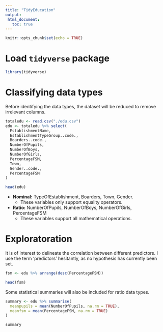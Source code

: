 ```yaml
---
title: "TidyEducation"
output:
 html_document:
   toc: true
---
```


```r
knitr::opts_chunk$set(echo = TRUE)
```

# Load `tidyverse` package

```r
library(tidyverse)
```

# Classifying data types

Before identifying the data types, the dataset will be reduced to remove irrelevant columns.

```r
totaledu <- read.csv("./edu.csv")
edu <- totaledu %>% select(
  EstablishmentName,
  EstablishmentTypeGroup..code.,
  Boarders..code.,
  NumberOfPupils,
  NumberOfBoys,
  NumberOfGirls,
  PercentageFSM,
  Town,
  Gender..code.,
  PercentageFSM
)

head(edu)
```

* **Nominal:** TypeOfEstablishment, Boarders, Town, Gender.
  * These variables only support equality operators.
* **Ratio:** NumberOfPupils, NumberOfBoys, NumberOfGirls, PercentageFSM
  * These variables support all mathematical operations.

# Exploratoration

It is of interest to delineate the correlation between different predictors.
I use the term 'predictors' hesitantly, as no hypothesis has currently been set.

```r
fsm <- edu %>% arrange(desc(PercentageFSM))

head(fsm)
```

Some statistical summaries will also be included for ratio data types.

```r
summary <- edu %>% summarise(
  meanpupils = mean(NumberOfPupils, na.rm = TRUE),
  meanfsm = mean(PercentageFSM, na.rm = TRUE)
)

summary
```
